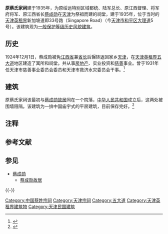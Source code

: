 {{天津历史风貌建筑
|省区市 = 天津市
|名称 = 原蔡氏家祠
|图片 = [[File:原蔡氏家祠.jpg|200px]]
|编号 = 0130365
|等级 = 一般保护
|时代 = 1935年
|所在 = [[天津市|天津市]][[和平区_(天津市)|和平区]]
|公布 = 2008年1月25日
}}

'''原蔡氏家祠'''建于1935年，为原绥远特别区域都统、陆军总长、原江西督理、将军府将军、原江西省长[[蔡成勋|蔡成勋]]在[[天津市_(中华民国)|天津]]为祭祖而建的祠堂，建于1935年，位于当时的[[天津英租界|天津英租界]]新加坡道即33号路（Singapore Road）（今[[天津市|天津市]][[和平区_(天津市)|和平区]][[大理道|大理道]]5号）。该建筑现为[[天津历史风貌建筑|一般保护等级历史风貌建筑]]{{NoteTag|由[[天津市人民政府|天津市人民政府]]于2008年年1月25日公布。}}。

== 历史 ==
1924年12月1日，蔡成勋被免[[江西省|江西省]]兼[[省长|省长]]后辗转返回家乡[[天津|天津]]，在[[天津英租界|天津英租界]][[五大道|五大道]]地区建造了寓所和祠堂。并从事[[房地产|房地产]]、实业投资和[[慈善|慈善]]事业。曾于1931年任天津市慈善事业委员会委员和天津市救济水灾委员会干事。<ref>{{Cite web |url=http://www.vos.com.cn/2009/09/14_140682.htm |title=旅游广播天津名人故居系列之蔡成勋故居 |accessdate=2011-09-20 |archive-date=2016-03-04 |archive-url=https://web.archive.org/web/20160304122209/http://www.vos.com.cn/2009/09/14_140682.htm |dead-url=no }}</ref>
　
== 建筑 ==
原蔡氏家祠该最初与[[蔡成勋故居|蔡成勋故居]]同在一个院落，[[中华人民共和国|中华人民共和国]]成立后，这两处被围墙阻隔。该建筑为一排中国庙宇式的平房建筑，目前保存完好。<ref>{{Cite web |url=http://tjtv.enorth.com.cn/system/2007/06/20/001727354.shtml |title=蔡成勋旧居 |accessdate=2011-09-20 |archive-date=2016-03-04 |archive-url=https://web.archive.org/web/20160304074021/http://tjtv.enorth.com.cn/system/2007/06/20/001727354.shtml |dead-url=no }}</ref>

== 注释 ==
{{NoteFoot}}

== 参考文献 ==
{{Reflist}}

== 参见 ==
{{Portal box|天津|中华民国|中国建筑|中国文化遗产}}
* [[蔡成勋|蔡成勋]]
** [[蔡成勋故居|蔡成勋故居]]

{{-}}
{{天津市名人故居}}

[[Category:中国蔡姓宗祠|Category:中国蔡姓宗祠]]
[[Category:天津宗祠|Category:天津宗祠]]
[[Category:五大道|Category:五大道]]
[[Category:天津英租界建筑物|Category:天津英租界建筑物]]
[[Category:天津民国建筑|Category:天津民国建筑]]